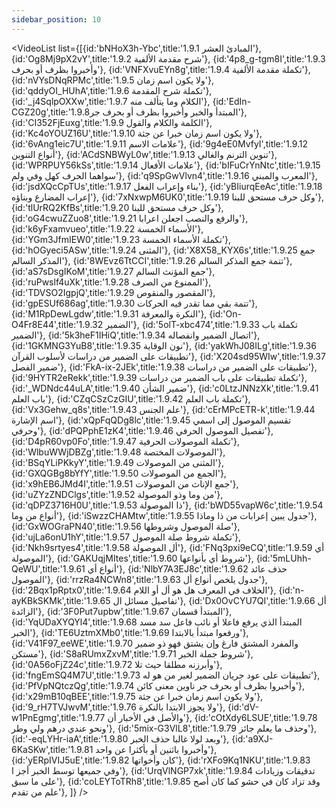 ```yaml
---
sidebar_position: 10
---
```


<VideoList list={[{id:'bNHoX3h-Ybc',title:'1.9.1 المبادئ العشر'},
{id:'Og8Mj9pX2vY',title:'1.9.2 شرح مقدمة الألفية'},
{id:'4p8_g-tgm8I',title:'1.9.3 وأخبروا بظرف أو بحرف'},
{id:'VNFXvuEYn8g',title:'1.9.4 تكملة مقدمة الألفية'},
{id:'nVYsDNqRPMc',title:'1.9.5 ولا يكون اسم زمان'},
{id:'qddyOI_HUhA',title:'1.9.6 تكملة شرح المقدمة'},
{id:'_j4SqlpOXXw',title:'1.9.7 الكلام وما يتألف منه'},
{id:'EdIn-CGZ20g',title:'1.9.8المبتدأ والخبر وأخبروا بظرف أو بحرف جر'},
{id:'CI352FjEuxg',title:'1.9.9 الكلمة والكلام والقول'},
{id:'Kc4oYOUZ16U',title:'1.9.10 ولا يكون اسم زمان خبرا عن  جثة'},
{id:'6vAng1eic7U',title:'1.9.11 علامات الاسم'},
{id:'9g4eE0MvfyI',title:'1.9.12 أنواع التنوين'},
{id:'ACdSNBWyL0w',title:'1.9.13 تنوين الترنم والغالي'},
{id:'WPRPUY56kSs',title:'1.9.14 علامات الأفعال'},
{id:'bIFuCrYnNtc',title:'1.9.15 سواهما الحرف كهل وفي ولم'},
{id:'q9SpGwVlvn4',title:'1.9.16 المعرب والمبني'},
{id:'jsdXQcCpTUs',title:'1.9.17 بناء وإعراب الفعل'},
{id:'yBIiurqEeAc',title:'1.9.18 إعراب المضارع وبناؤه'},
{id:'7xNxwpM6UK0',title:'1.9.19 وكل حرف مستحق للبنا'},
{id:'tlUrRQ2KfBs',title:'1.9.20 وكل حرف مستحق للبنا'},
{id:'oG4cwuZZuo8',title:'1.9.21 والرفع والنصب اجعلن اعرابا'},
{id:'k6yFxamvueo',title:'1.9.22 الأسماء الخمسة'},
{id:'YGm3JfmIEW0',title:'1.9.23 تكملة الأسماء الخمسة'},
{id:'hOGyeci5ASw',title:'1.9.24 المثنى'},
{id:'X8X58_KYX6s',title:'1.9.25 جمع المذكر السالم'},
{id:'8WEvz6TtCCI',title:'1.9.26 تتمة جمع المذكر السالم'},
{id:'aS7sDsgIKoM',title:'1.9.27 جمع المؤنث السالم'},
{id:'ruPwslf4uXk',title:'1.9.28 الممنوع من الصرف'},
{id:'TDVSO2IgpjQ',title:'1.9.29 المقصور والمنقوص'},
{id:'gpESUf686ag',title:'1.9.30 تتمة بقي مما تقدر فيه الحركات'},
{id:'M1RpDewLgdw',title:'1.9.31 النكرة والمعرفة'},
{id:'On-O4Fr8E44',title:'1.9.32 الضمير'},
{id:'5olT-xbc474',title:'1.9.33 تكملة باب الضمير'},
{id:'5k3heF1IHiQ',title:'1.9.34 اتصال الضمير وانفصاله'},
{id:'1GKMNG3YuB8',title:'1.9.35 نون الوقاية'},
{id:'yakWhJ08ILg',title:'1.9.36 تطبيقات على الضمير من دراسات لأسلوب القرآن'},
{id:'X204sd95WIw',title:'1.9.37 ضمير الفصل'},
{id:'FkA-ix-2JEk',title:'1.9.38 تطبيقات على الضمير من دراسات'},
{id:'9HYTR2eRekk',title:'1.9.39 تكملة تطبيقات على باب الضمير من دراسات'},
{id:'_WDNdc44uLA',title:'1.9.40 ضمير الشأن'},
{id:'c0LtzJNNzXk',title:'1.9.41 باب العلم'},
{id:'CZqCSzCzGIU',title:'1.9.42 تكملة باب العلم'},
{id:'Vx3Gehw_q8s',title:'1.9.43 علم الجنس'},
{id:'cErMPcETR-k',title:'1.9.44 اسم الإشارة'},
{id:'xQpFqQDg8lc',title:'1.9.45 تقسيم الموصول إلى اسمي وحرفي'},
{id:'dPQPphE1zK4',title:'1.9.46 تفصيل الموصول الحرفي'},
{id:'D4pR60vp0Fo',title:'1.9.47 تكملة الموصولات الحرفية'},
{id:'WlbuWWjDBZg',title:'1.9.48 الموصولات المختصة'},
{id:'BSqYLiPKkyY',title:'1.9.49 المثنى من الموصولات'},
{id:'GXQGBg8bYfY',title:'1.9.50 الجمع من الموصولات'},
{id:'x9hEB6JMd4I',title:'1.9.51 جمع الإناث من الموصولات'},
{id:'uZYzZNDClgs',title:'1.9.52 من وما  وذو الموصولة'},
{id:'qDPZ3716H0U',title:'1.9.53 ذا الموصولة'},
{id:'bWD55vapW6c',title:'1.9.54 أنواع من وما'},
{id:'iSwzzCHAMtw',title:'1.9.55 جدول يبين إعرابات من ذا وماذا'},
{id:'GxWOGraPN40',title:'1.9.56 صلة الموصول وشروطها'},
{id:'ujLa6onU1hY',title:'1.9.57 تكملة شروط صلة الموصول'},
{id:'Nkh9srtyes4',title:'1.9.58 أل الموصولة'},
{id:'FNq3pxi9eCQ',title:'1.9.59 أي الموصولة'},
{id:'GAKUqjMItes',title:'1.9.60 شروط أي بأنواعها'},
{id:'5mLUhh-QeWU',title:'1.9.61 أنواع أي'},
{id:'NlbY7A3EJ8c',title:'1.9.62 حذف عائد الموصول'},
{id:'rrzRa4NCWn8',title:'1.9.63 جدول يلخص أنواع أل'},
{id:'2Bqx1pRptx0',title:'1.9.64 الخلاف في المعرف هل هو أل أو اللام'},
{id:'n-ayKBkSKMk',title:'1.9.65 تفاصيل مسائل ال'},
{id:'Dx0OvCYU7QI',title:'1.9.66 أل الزائدة'},
{id:'3F0Put7upbw',title:'1.9.67 المبتدأ قسمان'},
{id:'YqUDaXYQYl4',title:'1.9.68 المبتدأ الذي يرفع فاعلا أو نائب فاعل سد مسد الخبر'},
{id:'TE6UztmXMb0',title:'1.9.69 ورفعوا مبتدأ بالابتدا'},
{id:'V41F97_eeWE',title:'1.9.70 والمفرد المشتق فارغ وإن يشتق فهو ذو ضمير مستكن'},
{id:'S8aRUmxZxvM',title:'1.9.71 شروط جملة الخبر'},
{id:'0A56oFjZ24c',title:'1.9.72 وأبرزنه مطلقا حيث تلا'},
{id:'fngEmSQ4M7U',title:'1.9.73 تطبيقات على عود جريان الضمير لغير من هو له'},
{id:'PfVpNQtczQg',title:'1.9.74 وأخبروا بظرف أو بحرف جر ناوين معنى كائن'},
{id:'x29mB10qBEE',title:'1.9.75 ولا يكون اسم زمان خبرا عن جثة'},
{id:'9_rH7TVJwvM',title:'1.9.76 ولا يجوز الابتدا بالنكرة'},
{id:'dV-w1PnEgmg',title:'1.9.77 والأصل في الأخبار أن'},
{id:'cOtXdy6LSUE',title:'1.9.78 ونحو عندي درهم ولي وطر'},
{id:'5mix-G3VlL8',title:'1.9.79 وحذف ما يعلم جائز'},
{id:'-eqLYHr-iaA',title:'1.9.80 وبعد لولا غالبا حذف الخبر'},
{id:'a9XJ-6KaSKw',title:'1.9.81 وأخبروا باثنين أو بأكثرا عن واحد'},
{id:'yERpIVIJ5uE',title:'1.9.82 كان وأخواتها'},
{id:'rXFo9Kq1NKU',title:'1.9.83 وفي جميعها توسط الخبر أجز ا'},
{id:'UrqVlNGP7xk',title:'1.9.84 تدقيقات وزيادات على ما سبق'},
{id:'coLEYToTRh8',title:'1.9.85 وقد تزاد كان في حشو كما كان أصح علم من تقدم'},
]}
/>
